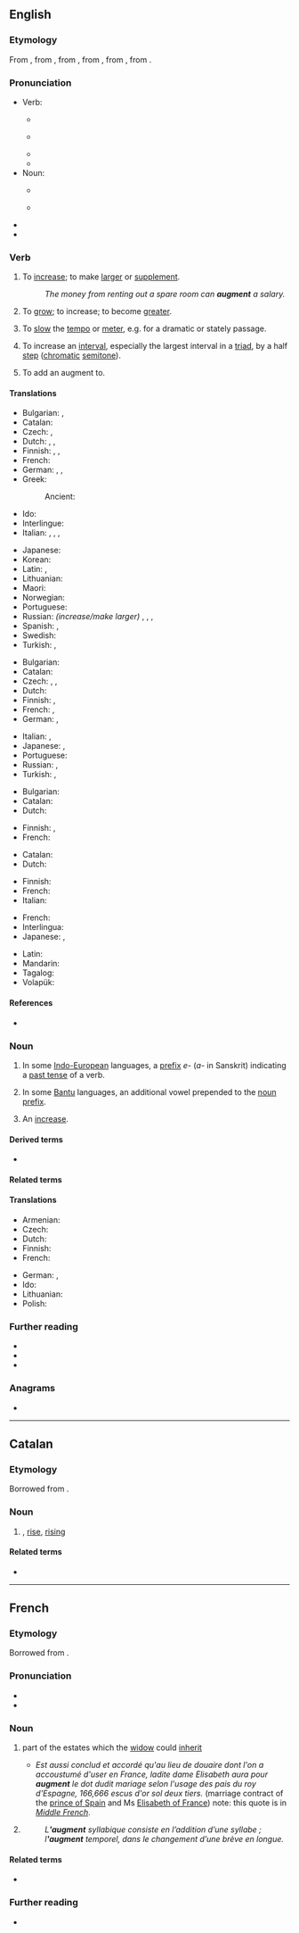 ==English==
{{was wotd|2010|March|3}}
{{wikipedia|dab=augment}}

===Etymology===
{{root|en|ine-pro|*h₂ewg-}}
<!--(verb)-->From {{inh|en|enm|augmenten}}, from {{der|en|frm|augmenter}}, from {{der|en|fro|augmenter}}, from {{der|en|LL.|augmentare||to increase}}, from {{der|en|la|augmentum||an increase, growth}}, from {{m|la|augere||to increase}}.

===Pronunciation===
* Verb:
** {{a|UK}} {{IPA|en|/ɔːɡˈmɛnt/}}
** {{a|US}} {{IPA|en|/ɑɡˈmɛnt/}}
** {{audio|en|en-us-augment.ogg|Audio (US)}}
** {{rhymes|en|ɛnt}}
* Noun:
** {{a|UK}} {{IPA|en|/ˈɔːɡmənt/}}
** {{a|US}} {{IPA|en|/ˈɑɡmənt/}}
* {{audio|en|en-au-augment.ogg|Audio (AU)}}
* {{hyphenation|en|aug|ment}}

===Verb===
{{en-verb}}

# {{lb|en|transitive}} To [[increase]]; to make [[large|larger]] or [[supplement]].
#: ''The money from renting out a spare room can '''augment''' a salary.''
# {{lb|en|intransitive|reflexive}} To [[grow]]; to increase; to become [[greater]].
# {{lb|en|music}} To [[slow]] the [[tempo]] or [[meter]], e.g. for a dramatic or stately passage.
# {{lb|en|music}} To increase an [[interval]], especially the largest interval in a [[triad]], by a half [[step]] ([[chromatic]] [[semitone]]).
# {{lb|en|grammar|transitive}} To add an augment to.

====Translations====
{{trans-top|to increase, make larger or supplement}}
* Bulgarian: {{t+|bg|увеличавам}}, {{t+|bg|прибавям}}
* Catalan: {{t+|ca|augmentar}}
* Czech: {{t+|cs|rozšířit}}, {{t+|cs|zvětšit}}
* Dutch: {{t+|nl|vergroten}}, {{t+|nl|verhogen}}, {{t+|nl|aanvullen}}
* Finnish: {{t+|fi|lisätä}}, {{t+|fi|kasvattaa}}, {{t+|fi|laajentaa}}
* French: {{t+|fr|augmenter}}
* German: {{t+|de|vergrößern}}, {{t+|de|erhöhen}}, {{t+|de|vermehren}}
* Greek:
*: Ancient: {{t|grc|αὐξάνω}}
* Ido: {{t+|io|augmentar}}
* Interlingue: {{t|ie|augmentar}}
* Italian: {{t+|it|aumentare}}, {{t+|it|crescere}}, {{t+|it|accrescere}}, {{t+|it|potenziare}}
{{trans-mid}}
* Japanese: {{t+|ja|増やす|tr=fuyasu}}
* Korean: {{t|ko|증가시키다}}
* Latin: {{t+|la|augeo}}, {{t|la|accumulō}}
* Lithuanian: {{t|lt|padidinti}}
* Maori: {{t|mi|whakakaurahi}}
* Norwegian: {{t+|no|øke}}
* Portuguese: {{t+|pt|aumentar}}
* Russian: ''(increase/make larger)'' {{t+|ru|увели́чивать|impf}}, {{t+|ru|увели́чить|pf}}, {{qualifier|supplement}} {{t+|ru|дополня́ть|impf}}, {{t+|ru|допо́лнить|pf}}
* Spanish: {{t+|es|aumentar}}, {{t+|es|incrementar}}
* Swedish: {{t+|sv|öka}}
* Turkish: {{t+|tr|çoğaltmak}}, {{t+|tr|artırmak}}
{{trans-bottom}}

{{trans-top|to become greater}}
* Bulgarian: {{t|bg|увеличавам се}}
* Catalan: {{t+|ca|augmentar}}
* Czech: {{t+|cs|nabýt}}, {{t+|cs|vzrůst}}, {{t+|cs|vyrůst}}
* Dutch: {{t+|nl|verhogen}}
* Finnish: {{t+|fi|kasvaa}}, {{t+|fi|laajeta}}
* French: {{t+|fr|accroître|alt=s'accroître}}, {{t+|fr|agrandir|alt=s'agrandir}}
* German: {{t+|de|wachsen}}, {{t+|de|zunehmen}}
{{trans-mid}}
* Italian: {{t|it|aumentarsi}}, {{t+|it|accrescersi}}
* Japanese: {{t|ja|大きくなる|tr=ookiku naru}}, {{t+|ja|増える|tr=fueru}}
* Portuguese: {{t+|pt|aumentar}}
* Russian: {{t+|ru|увели́чиваться|impf}}, {{t+|ru|увели́читься|pf}}
* Turkish: {{t+|tr|çoğalmak}}, {{t+|tr|artmak}}
{{trans-bottom}}

{{trans-top|to slow the tempo or meter}}
* Bulgarian: {{t+|bg|забавям}}
* Catalan: {{t+|ca|augmentar}}
* Dutch: {{t+|nl|vergroten}}
{{trans-mid}}
* Finnish: {{t|fi|augmentoida}}, {{t+|fi|harventaa}}
* French: {{t|fr|élargir le mouvement}}
{{trans-bottom}}

{{trans-top|to increase an interval by a half step}}
* Catalan: {{t+|ca|augmentar}}
* Dutch: {{t+|nl|vergroten}}
{{trans-mid}}
* Finnish: {{t+|fi|laajentaa}}
* French: {{t|fr|[[augmenter]] [[l']][[intervalle]]}}
* Italian: {{t+|it|aggiungere}}
{{trans-bottom}}

{{checktrans-top}}
* French: {{qualifier|1}} {{t+check|fr|augmenter}}
* Interlingua: {{qualifier|1}} {{t-check|ia|augmentar}}
* Japanese: {{t+check|ja|増やす|tr=fuyasu, 1|sc=Jpan}}, {{t-check|ja|増加する|tr=zoukasuru, 1|sc=Jpan}}
{{trans-mid}}
* Latin: {{qualifier|1}} {{t-check|la|augmentare}}
* Mandarin: {{t+check|cmn|增加|tr=1|sc=Hani}}
* Tagalog: {{t-check|tl|palakihin}}
* Volapük: {{qualifier|1}} {{t+check|vo|xäinön}}
{{trans-bottom}}

====References====
* {{R:OED2}}

===Noun===
{{en-noun}}

# {{lb|en|grammar}} In some [[Indo-European]] languages, a [[prefix]] ''e-'' (''a-'' in Sanskrit) indicating a [[past tense]] of a verb.
# {{lb|en|grammar}} In some [[Bantu]] languages, an additional vowel prepended to the [[noun prefix]].
# An [[increase]].

====Derived terms====
* {{l|en|augmentless}}

====Related terms====
{{rootsee|en|h₂ewg}}
{{rel2|en|{{l|en|augmentable}}
|{{l|en|augmentation}}
|{{l|en|august}}
|{{l|en|auction}}
|{{l|en|author}}
|{{l|en|authorize}}
|{{l|en|auxiliary}}
}}

====Translations====
{{trans-top|grammar: prefix indicating past tense of verb}}
* Armenian: {{t+|hy|նախահավելված|sc=Armn}}
* Czech: {{t|cs|augment|m}}
* Dutch: {{t|nl|augment|n}}
* Finnish: {{t+|fi|augmentti}}
* French: {{t+|fr|augment|m}}
{{trans-mid}}
* German: {{t+|de|Augment|n}}, {{t|de|Augmentum|n}}
* Ido: {{t+|io|augmento}}
* Lithuanian: {{t|lt|augmentas|m}}
* Polish: {{t+|pl|augment|m}}
{{trans-bottom}}

===Further reading===
* {{R:Webster 1913}}
* {{R:Century 1911}}
* {{R:OneLook}}

===Anagrams===
* {{anagrams|en|a=aegmntu|mutagen|negatum}}

----

==Catalan==

===Etymology===
Borrowed from {{bor|ca|la|augmentum}}.

===Noun===
{{ca-noun|m}}

# {{l|en|increase}}, [[rise]], [[rising]]

====Related terms====
* {{l|ca|augmentar}}

----

==French==
{{wikipedia|lang=fr}}
{{attention|fr|needs proof reading by a native English speaker}}

===Etymology===
Borrowed from {{bor|fr|la|augmentum}}.

===Pronunciation===
* {{fr-IPA}}
* {{audio|fr|LL-Q150 (fra)-Lyokoï-augment.wav|Audio}}

===Noun===
{{fr-noun|m}}

# {{lb|fr|medieval law}} part of the estates which the [[widow]] could [[inherit]]
#* ''Est aussi conclud et accordé qu'au lieu de douaire dont l'on a accoustumé d'user en France, ladite dame Elisabeth aura pour '''augment''' le dot dudit mariage selon l'usage des pais du roy d'Espagne, 166,666 escus d'or sol deux tiers.'' (marriage contract of the [[w:Carlos, Prince of Asturias|prince of Spain]] and Ms [[w:Elisabeth of Valois|Elisabeth of France]]) note: this quote is in ''[[Middle French]]''.
# {{lb|fr|grammar}} {{l|en|augment}}
#: ''L''''augment''' syllabique consiste en l’addition d’une syllabe ; l''''augment''' temporel, dans le changement d’une brève en longue.''

====Related terms====
* {{l|fr|augmenter}}

===Further reading===
* {{R:TLFi}}